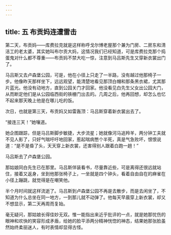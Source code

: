 ```yaml
---
---
---
```

title: 五 布贡妈连遭雷击
---





第二天，布贡妈——库费拉克就是这样称呼戈尔博老屋那个兼为门房、二房东和清洁工的老太婆，其实她叫布尔贡大妈，这情况我们已经知道，可是库费拉克那个捣蛋鬼对什么都不尊重——布贡妈不禁大吃一惊，注意到马吕斯先生又穿新衣裳出门了。

马吕斯又去卢森堡公园，可是，他在小径上只走了一半路，没有越过他那椅子一步。他像昨天那样坐下，远远观望，能清楚地看见那顶白帽和那条黑衣裙，尤其那片蓝光。他没有动地方，直到公园关门才回家。他没看见白先生父女出公园大门，从而断定他们是从公园临西街的铁栅门出去的。几周之后，他再回想，却怎么也忆不起来那天晚上他是在哪儿吃的饭。

次日，也就是第三天，布贡妈又如雷轰顶：马吕斯穿着新衣裳出去了。

“接连三天！”她嚷道。

她企图跟踪，但是马吕斯脚步敏捷，大步流星；她就像河马追羚羊，两分钟工夫就不见人影了，只好气喘吁吁地回家，惹起喘病憋个半死，真是气急败坏，恨恨说道：“是不是昏了头，天天穿上新衣裳，还害得别人跟着白跑一趟！”

马吕斯去了卢森堡公园。

那姑娘同白先生已在那里。马吕斯佯装看书，尽量靠近些，可是离得还很远就站住，接着又返身，坐到他那张椅子上，一坐就是四个钟头，看着自由自在的麻雀在小径上蹦跳，就觉得是在嘲笑他。

半个月时间就这样流逝了。马吕斯到卢森堡公园不再是去散步，而是去闲坐了，不知道为什么总坐在同一地方，一到那儿就不动弹了。他每天早晨穿上新衣裳，却又不想显示，第二天再周而复始。

毫无疑问，那姑娘长得佳妙无双。惟一能指出来近乎批评的一点，就是她那忧伤的眼神和欢快的笑容形成矛盾，给她的脸平添两分精神恍惚的神态，结果她那张脸虽然始终柔丽迷人，有时表情却显得古怪。